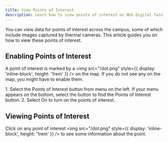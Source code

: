 ```yaml
---
title: View Points of Interest
description: Learn how to view points of interest on NUS Digital Twin
---
```


You can view data for points of interest across the campus, some of which include images captured by thermal cameras. This article guides you on how to view these points of interest.

## Enabling Points of Interest

A point of interest is marked by a <img src="/dot.png" style={{ display: 'inline-block', height: '1rem' }} /> on the map. If you do not see any on the map, you might have to enable them.

<Steps>
1. Select the <span style={{ display: 'inline-block' }}><Icons.Point height="1.125rem" width="1.125rem" /></span> Points of Interest button from menu on the left. If your menu appears on the bottom, select the <span style={{ display: 'inline-block' }}><Icons.Layers height="1.125rem" width="1.125rem" /></span> button to find the Points of Interest button.
2. Select On to turn on the points of interest. 
</Steps>

## Viewing Points of Interest

Click on any point of interest <img src="/dot.png" style={{ display: 'inline-block', height: '1rem' }} /> to see some information about the point.